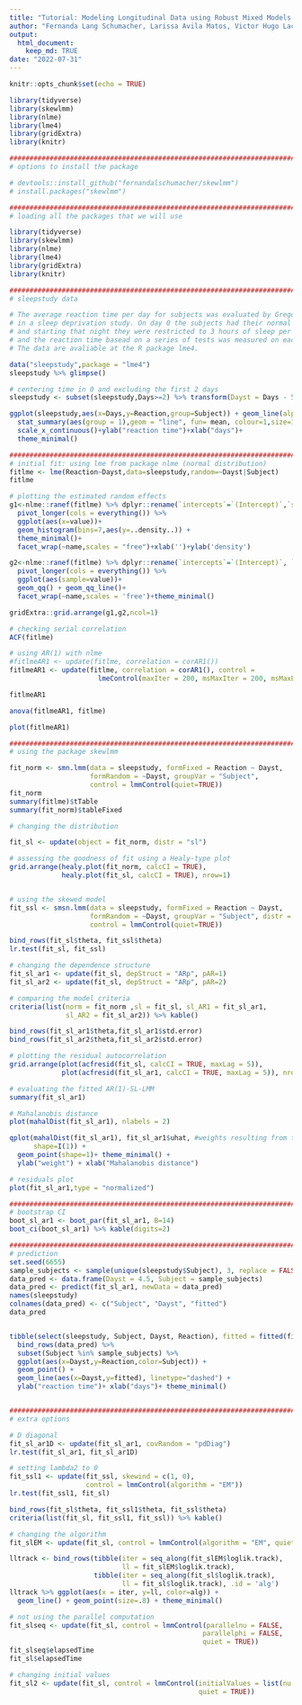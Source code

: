 ```yaml
---
title: "Tutorial: Modeling Longitudinal Data using Robust Mixed Models in R"
author: "Fernanda Lang Schumacher, Larissa Avila Matos, Victor Hugo Lachos"
output: 
  html_document:
    keep_md: TRUE
date: "2022-07-31"
---
```


```r
knitr::opts_chunk$set(echo = TRUE)
```

```r
library(tidyverse)
library(skewlmm)
library(nlme)
library(lme4)
library(gridExtra)
library(knitr)
```

```r
############################################################################################
# options to install the package

# devtools::install_github("fernandalschumacher/skewlmm")
# install.packages("skewlmm")

############################################################################################
# loading all the packages that we will use

library(tidyverse)
library(skewlmm)
library(nlme)
library(lme4)
library(gridExtra)
library(knitr)
```



```r
############################################################################################
# sleepstudy data

# The average reaction time per day for subjects was evaluated by Gregory et al. (2003) 
# in a sleep deprivation study. On day 0 the subjects had their normal amount of sleep 
# and starting that night they were restricted to 3 hours of sleep per night for 9 days, 
# and the reaction time basead on a series of tests was measured on each day for each subject. 
# The data are avaliable at the R package lme4.

data("sleepstudy",package = "lme4")
sleepstudy %>% glimpse()

# centering time in 0 and excluding the first 2 days 
sleepstudy <- subset(sleepstudy,Days>=2) %>% transform(Dayst = Days - 5.5)

ggplot(sleepstudy,aes(x=Days,y=Reaction,group=Subject)) + geom_line(alpha=.4) + 
  stat_summary(aes(group = 1),geom = "line", fun= mean, colour=1,size=1) +
  scale_x_continuous()+ylab("reaction time")+xlab("days")+
  theme_minimal()

############################################################################################
# initial fit: using lme from package nlme (normal distribution)
fitlme <- lme(Reaction~Dayst,data=sleepstudy,random=~Dayst|Subject)
fitlme

# plotting the estimated random effects
g1<-nlme::ranef(fitlme) %>% dplyr::rename(`intercepts`=`(Intercept)`,`slopes`=Dayst) %>% 
  pivot_longer(cols = everything()) %>% 
  ggplot(aes(x=value))+ 
  geom_histogram(bins=7,aes(y=..density..)) +
  theme_minimal()+ 
  facet_wrap(~name,scales = "free")+xlab('')+ylab('density') 

g2<-nlme::ranef(fitlme) %>% dplyr::rename(`intercepts`=`(Intercept)`, `slopes`=Dayst) %>% 
  pivot_longer(cols = everything()) %>% 
  ggplot(aes(sample=value))+
  geom_qq() + geom_qq_line()+
  facet_wrap(~name,scales = 'free')+theme_minimal()

gridExtra::grid.arrange(g1,g2,ncol=1)

# checking serial correlation 
ACF(fitlme)

# using AR(1) with nlme
#fitlmeAR1 <- update(fitlme, correlation = corAR1())
fitlmeAR1 <- update(fitlme, correlation = corAR1(), control = 
                      lmeControl(maxIter = 200, msMaxIter = 200, msMaxEval = 100))

fitlmeAR1

anova(fitlmeAR1, fitlme)

plot(fitlmeAR1)

############################################################################################
# using the package skewlmm

fit_norm <- smn.lmm(data = sleepstudy, formFixed = Reaction ~ Dayst,
                    formRandom = ~Dayst, groupVar = "Subject",
                    control = lmmControl(quiet=TRUE))
fit_norm
summary(fitlme)$tTable
summary(fit_norm)$tableFixed

# changing the distribution

fit_sl <- update(object = fit_norm, distr = "sl")

# assessing the goodness of fit using a Healy-type plot
grid.arrange(healy.plot(fit_norm, calcCI = TRUE),
             healy.plot(fit_sl, calcCI = TRUE), nrow=1)


# using the skewed model
fit_ssl <- smsn.lmm(data = sleepstudy, formFixed = Reaction ~ Dayst,
                    formRandom = ~Dayst, groupVar = "Subject", distr = "ssl",
                    control = lmmControl(quiet=TRUE))

bind_rows(fit_sl$theta, fit_ssl$theta) 
lr.test(fit_sl, fit_ssl)

# changing the dependence structure 
fit_sl_ar1 <- update(fit_sl, depStruct = "ARp", pAR=1)
fit_sl_ar2 <- update(fit_sl, depStruct = "ARp", pAR=2)

# comparing the model criteria
criteria(list(norm = fit_norm ,sl = fit_sl, sl_AR1 = fit_sl_ar1,
              sl_AR2 = fit_sl_ar2)) %>% kable()

bind_rows(fit_sl_ar1$theta,fit_sl_ar1$std.error)
bind_rows(fit_sl_ar2$theta,fit_sl_ar2$std.error)

# plotting the residual autocorrelation 
grid.arrange(plot(acfresid(fit_sl, calcCI = TRUE, maxLag = 5)),
             plot(acfresid(fit_sl_ar1, calcCI = TRUE, maxLag = 5)), nrow=1)

# evaluating the fitted AR(1)-SL-LMM
summary(fit_sl_ar1)

# Mahalanobis distance
plot(mahalDist(fit_sl_ar1), nlabels = 2)

qplot(mahalDist(fit_sl_ar1), fit_sl_ar1$uhat, #weights resulting from the estimation 
      shape=I(1)) + 
  geom_point(shape=1)+ theme_minimal() +
  ylab("weight") + xlab("Mahalanobis distance")

# residuals plot
plot(fit_sl_ar1,type = "normalized")

############################################################################################
# bootstrap CI
boot_sl_ar1 <- boot_par(fit_sl_ar1, B=14)
boot_ci(boot_sl_ar1) %>% kable(digits=2)

############################################################################################
# prediction
set.seed(6655)
sample_subjects <- sample(unique(sleepstudy$Subject), 3, replace = FALSE)
data_pred <- data.frame(Dayst = 4.5, Subject = sample_subjects)
data_pred <- predict(fit_sl_ar1, newData = data_pred)
names(sleepstudy)
colnames(data_pred) <- c("Subject", "Dayst", "fitted")
data_pred


tibble(select(sleepstudy, Subject, Dayst, Reaction), fitted = fitted(fit_sl_ar1)) %>% 
  bind_rows(data_pred) %>% 
  subset(Subject %in% sample_subjects) %>% 
  ggplot(aes(x=Dayst,y=Reaction,color=Subject)) + 
  geom_point() +
  geom_line(aes(x=Dayst,y=fitted), linetype="dashed") +
  ylab("reaction time")+ xlab("days")+ theme_minimal()


############################################################################################
# extra options

# D diagonal
fit_sl_ar1D <- update(fit_sl_ar1, covRandom = "pdDiag")
lr.test(fit_sl_ar1, fit_sl_ar1D)

# setting lambda2 to 0
fit_ssl1 <- update(fit_ssl, skewind = c(1, 0), 
                   control = lmmControl(algorithm = "EM"))
lr.test(fit_ssl1, fit_sl)

bind_rows(fit_sl$theta, fit_ssl1$theta, fit_ssl$theta)
criteria(list(fit_sl, fit_ssl1, fit_ssl)) %>% kable()

# changing the algorithm
fit_slEM <- update(fit_sl, control = lmmControl(algorithm = "EM", quiet = TRUE))

lltrack <- bind_rows(tibble(iter = seq_along(fit_slEM$loglik.track),
                            ll = fit_slEM$loglik.track), 
                     tibble(iter = seq_along(fit_sl$loglik.track), 
                            ll = fit_sl$loglik.track), .id = 'alg')
lltrack %>% ggplot(aes(x = iter, y=ll, color=alg)) + 
  geom_line() + geom_point(size=.8) + theme_minimal()

# not using the parallel computation
fit_slseq <- update(fit_sl, control = lmmControl(parallelnu = FALSE, 
                                                parallelphi = FALSE,
                                                quiet = TRUE))
fit_slseq$elapsedTime
fit_sl$elapsedTime

# changing initial values
fit_sl2 <- update(fit_sl, control = lmmControl(initialValues = list(nu = 1),
                                               quiet = TRUE))


```


